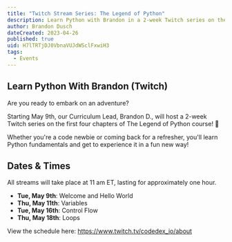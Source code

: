 ```yaml
---
title: "Twitch Stream Series: The Legend of Python"
description: Learn Python with Brandon in a 2-week Twitch series on the first 4 chapters of The Legend of Python!
author: Brandon Dusch
dateCreated: 2023-04-26
published: true
uid: H7lTRTjDJ0VbnaVUJdWSclFxwiH3
tags:
  - Events
---
```


## Learn Python With Brandon (Twitch)

Are you ready to embark on an adventure?

Starting May 9th, our Curriculum Lead, Brandon D., will host a 2-week Twitch series on the first four chapters of The Legend of Python course! 🐍

Whether you're a code newbie or coming back for a refresher, you'll learn Python fundamentals and get to experience it in a fun new way!

## Dates & Times

All streams will take place at 11 am ET, lasting for approximately one hour.

- **Tue, May 9th**: Welcome and Hello World
- **Thu, May 11th**: Variables
- **Tue, May 16th**: Control Flow
- **Thu, May 18th**: Loops

View the schedule here:
https://www.twitch.tv/codedex_io/about

